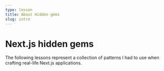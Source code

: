 ```yaml
---
type: lesson
title: About Hidden gems
slug: intro
---
```


# Next.js hidden gems

The following lessons represent a collection of patterns
I had to use when crafting real-life Next.js applications.


<BetaBanner />